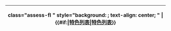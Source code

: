<noinclude>
{|
! </noinclude>class="assess-fl {{{class|}}}" style="background: {{class/colour|FL}}; text-align: center; {{{style|}}}" | {{yesno| {{{image|yes}}} | yes={{class/icon|FL}} }} '''{{#if:{{{category|}}}|[[:{{{category}}}|特色列表]]|[[:Category:特色列表级条目|特色列表]]}}'''<noinclude>
|}
{{Documentation|Template:Grading scheme/doc/class}}
</noinclude>